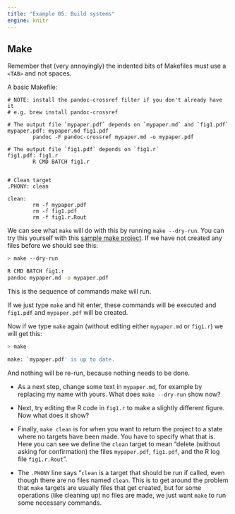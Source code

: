 ```yaml
---
title: "Example 05: Build systems"
engine: knitr
---
```



## Make

Remember that (very annoyingly) the indented bits of Makefiles must use a `<TAB>` and not spaces.

A basic Makefile:

```.make
# NOTE: install the pandoc-crossref filter if you don't already have it
# e.g. brew install pandoc-crossref

# The output file `mypaper.pdf` depends on `mypaper.md` and `fig1.pdf`
mypaper.pdf: mypaper.md fig1.pdf
        pandoc -F pandoc-crossref mypaper.md -o mypaper.pdf

# The output file `fig1.pdf` depends on `fig1.r`
fig1.pdf: fig1.r
        R CMD BATCH fig1.r


# Clean target
.PHONY: clean

clean:
        rm -f mypaper.pdf
        rm -f fig1.pdf
        rm -f fig1.r.Rout

```

We can see what `make` will do with this by running `make --dry-run`. You can try this yourself with this [sample make project](https://github.com/kjhealy/make_example). If we have not created any files before we should see this:

```.zsh
> make --dry-run

R CMD BATCH fig1.r
pandoc mypaper.md -o mypaper.pdf
```

This is the sequence of commands make will run. 

If we just type `make` and hit enter, these commands will be executed and `fig1.pdf` and `mypaper.pdf` will be created. 

Now if we type `make` again (without editing either `mypaper.md` or `fig1.r`) we will get this:

```.zsh
> make

make: `mypaper.pdf' is up to date.
```

And nothing will be re-run, because nothing needs to be done. 

- As a next step, change some text in `mypaper.md`, for example by replacing my name with yours. What does `make --dry-run` show now?

- Next, try editing the R code in `fig1.r` to make a slightly different figure. Now what does it show? 

- Finally, `make clean` is for when you want to return the project to a state where no targets have been made. You have to specify what that is. Here you can see we define the `clean` target to mean "delete (without asking for confirmation) the files `mypaper.pdf`, `fig1.pdf`, and the R log file `fig1.r.Rout`". 

- The `.PHONY` line says "`clean` is a target that should be run if called, even though there are no files named `clean`. This is to get around the problem that `make` targets are usually files that get created, but for some operations (like cleaning up) no files are made, we just want `make` to run some necessary commands. 


